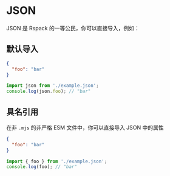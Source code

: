 # JSON

JSON 是 Rspack 的一等公民，你可以直接导入，例如：

## 默认导入

```json title="example.json"
{
  "foo": "bar"
}
```

```ts title="index.js"
import json from './example.json';
console.log(json.foo); // "bar"
```

## 具名引用

在非 `.mjs` 的非严格 ESM 文件中，你可以直接导入 JSON 中的属性

```json title="example.json"
{
  "foo": "bar"
}
```

```ts title="index.js"
import { foo } from './example.json';
console.log(foo); // "bar"
```
